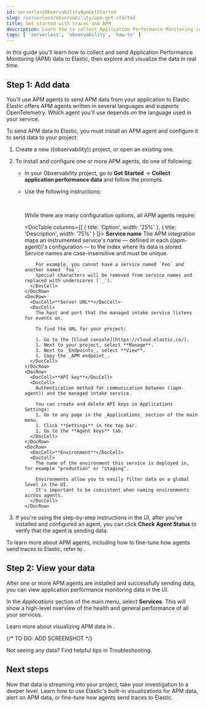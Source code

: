 ```yaml
---
id: serverlessObservabilityApmGetStarted
slug: /serverless/observability/apm-get-started
title: Get started with traces and APM
description: Learn how to collect Application Performance Monitoring (APM) data and visualize it in real time.
tags: [ 'serverless', 'observability', 'how-to' ]
---
```


<p><DocBadge template="technical preview" /></p>

<div id="ingest-traces"></div>


In this guide you'll learn how to collect and send Application Performance Monitoring (APM) data
to Elastic, then explore and visualize the data in real time.

<div id="add-apm-integration-agents"></div>

## Step 1: Add data

You'll use APM agents to send APM data from your application to Elastic. Elastic offers APM agents
written in several languages and supports OpenTelemetry. Which agent you'll use depends on the language used in your service.

To send APM data to Elastic, you must install an APM agent and configure it to send data to
your project:

1. <DocLink id="serverlessObservabilityCreateAnObservabilityProject">Create a new ((observability)) project</DocLink>, or open an existing one.
1. To install and configure one or more APM agents, do one of following:
    * In your Observability project, go to **Get Started** → **Collect application performance data** and follow the prompts.
    * Use the following instructions:

        <DocTabs hasBorder>
          <DocTab name="Java"><Java /></DocTab>
          <DocTab name="Node.js"><Node /></DocTab>
          <DocTab name="Python"><Python /></DocTab>
          <DocTab name="Ruby"><Ruby /></DocTab>
          <DocTab name="Go"><Go /></DocTab>
          <DocTab name=".NET"><Net /></DocTab>
          <DocTab name="PHP"><Php /></DocTab>
          <DocTab name="OpenTelemetry"><OpenTelemetry /></DocTab>
        </DocTabs>

        <br />

        While there are many configuration options, all APM agents require:

        <DocTable columns={[
          { title: 'Option', width: '25%' },
          { title: 'Description', width: '75%' }
        ]}>
          <DocRow>
            <DocCell>**Service name**</DocCell>
            <DocCell>
              The APM integration maps an instrumented service's name &mdash; defined in
              each ((apm-agent))'s configuration &mdash; to the index where its data is stored.
              Service names are case-insensitive and must be unique.

              For example, you cannot have a service named `Foo` and another named `foo`.
              Special characters will be removed from service names and replaced with underscores (`_`).
            </DocCell>
          </DocRow>
          <DocRow>
            <DocCell>**Server URL**</DocCell>
            <DocCell>
              The host and port that the managed intake service listens for events on.

              To find the URL for your project:

              1. Go to the [Cloud console](https://cloud.elastic.co/).
              1. Next to your project, select **Manage**.
              1. Next to _Endpoints_, select **View**.
              1. Copy the _APM endpoint_.
            </DocCell>
          </DocRow>
          <DocRow>
            <DocCell>**API key**</DocCell>
            <DocCell>
              Authentication method for communication between ((apm-agent)) and the managed intake service.

              You can create and delete API keys in Applications Settings:
              1. Go to any page in the _Applications_ section of the main menu.
              1. Click **Settings** in the top bar.
              1. Go to the **Agent keys** tab.
            </DocCell>
          </DocRow>
          <DocRow>
            <DocCell>**Environment**</DocCell>
            <DocCell>
              The name of the environment this service is deployed in, for example "production" or "staging".

              Environments allow you to easily filter data on a global level in the UI.
              It's important to be consistent when naming environments across agents.
            </DocCell>
          </DocRow>
        </DocTable>

1. If you're using the step-by-step instructions in the UI, after you've installed and configured an agent,
you can click **Check Agent Status** to verify that the agent is sending data.

To learn more about APM agents, including how to fine-tune how agents send traces to Elastic,
refer to <DocLink id="serverlessObservabilityApmSendTracesToElastic" />.

<div id="view-apm-integration-data"></div>

## Step 2: View your data

After one or more APM agents are installed and successfully sending data, you can view
application performance monitoring data in the UI.

In the _Applications_ section of the main menu, select **Services**.
This will show a high-level overview of the health and general performance of all your services.

Learn more about visualizing APM data in <DocLink id="serverlessObservabilityApmViewAndAnalyzeTraces" />.

{/* TO DO: ADD SCREENSHOT */}

<DocCallOut title="Tip">
Not seeing any data? Find helpful tips in <DocLink id="serverlessObservabilityApmTroubleshooting">Troubleshooting</DocLink>.
</DocCallOut>

## Next steps

Now that data is streaming into your project, take your investigation to a
deeper level. Learn how to use <DocLink id="serverlessObservabilityApmViewAndAnalyzeTraces">Elastic's built-in visualizations for APM data</DocLink>,
<DocLink id="serverlessObservabilityAlerting">alert on APM data</DocLink>,
or <DocLink id="serverlessObservabilityApmSendTracesToElastic">fine-tune how agents send traces to Elastic</DocLink>.

